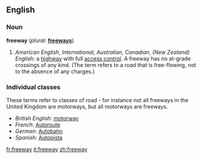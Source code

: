 ==English==

===Noun===
'''freeway'''  (''plural:'' '''[[freeways]]''')
# ''American English'', ''International, Australian, Canadian, (New Zealand) English'': a [[highway]] with full [[access control]].  A freeway has no at-grade crossings of any kind. (The term refers to a road that is free-flowing, not to the absence of any charges.)

===Individual classes===
These terms refer to classes of road - for instance not all freeways in the United Kingdom are motorways, but all motorways are freeways.
*''British English'': [[motorway]]
*''French'': [[Autoroute]]
*''German'': [[Autobahn]]
*''Spanish'': [[Autopista]]

[[fr:freeway]]
[[it:freeway]]
[[zh:freeway]]